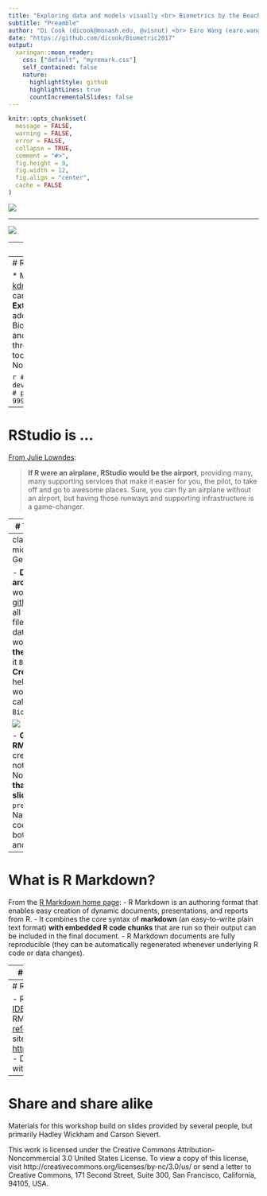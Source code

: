 ```yaml
---
title: "Exploring data and models visually <br> Biometrics by the Beach 2017"
subtitle: "Preamble"
author: "Di Cook (dicook@monash.edu, @visnut) <br> Earo Wang (earo.wang@monash.edu, @earowang)"
date: "https://github.com/dicook/Biometric2017"
output:
  xaringan::moon_reader:
    css: ["default", "myremark.css"]
    self_contained: false
    nature:
      highlightStyle: github
      highlightLines: true
      countIncrementalSlides: false
---
```


```r
knitr::opts_chunk$set(
  message = FALSE,
  warning = FALSE,
  error = FALSE, 
  collapse = TRUE,
  comment = "#>",
  fig.height = 8,
  fig.width = 12,
  fig.align = "center",
  cache = FALSE
)
```



![](Hello-Di.png)

---


![](Hello-earo.png)


---
# Getting up and running

- R and RStudio
- Projects
- RMarkdown
- Web site

---
# R is ...

* Most commonly used data science software [kdnuggets](http://www.kdnuggets.com/2017/05/poll-analytics-data-science-machine-learning-software-leaders.html)
* __Free__ to use, __open source__ so you can see what code is doing to your data
* __Extensible__: Over 10000 user contributed add-on packages currently on CRAN! Bioconductor has more than 1300 packages, and many researchers provide packages through github.
* __Powerful__
    * With the right tools, get more work done, faster.
* __Flexible__
    * Not a question of _can_, but _how_.

```r
# devtools::install_github("metacran/crandb")
# pkgs <- crandb::list_packages(limit = 999999)
# length(pkgs)
# [1] 8654
```

---
# RStudio is ...

[From Julie Lowndes](http://jules32.github.io/resources/RStudio_intro/):  

<blockquote>
<b>If R were an airplane, RStudio would be the airport</b>, providing many, many supporting services that make it easier for you, the pilot, to take off and go to awesome places. Sure, you can fly an airplane without an airport, but having those runways and supporting infrastructure is a game-changer.
</blockquote>

---
# The RStudio IDE

- Source editor: Docking station for multiple files, Useful shortcuts ("Knit"), Highlighting/Tab-completion, Code-checking (R, HTML, JS), Debugging features  
- Console window: Highlighting/Tab-completion, Search recent commands
- Other tabs/panes: Graphics, R documentation, Environment pane, File system navigation/access, Tools for package development, git, etc

---
class: inverse middle 
# Your turn: Getting started

- __Download a zip archive__ of the workshop files from  [github site](https://github.com/dicook/Biometric2017) contains all the markdown files, code files, and data for this workshop. __Unzip the file__ and __rename__ it `Biometric2017`
- __Create a project__ helps organise your work for the day called `Biometric2017`. 

![](projectname.png)


- __Get started with RMarkdown__, by creating a new R notebook. Knit it. 
- Now __open the file that created these slides__ `0-preamble/index.Rmd`. Navigate to the code chunks at the bottom of the file and run them.

---
# What is R Markdown?

From the [R Markdown home page](http://rmarkdown.rstudio.com/):
- R Markdown is an authoring format that enables easy creation of dynamic documents, presentations, and reports from R. 
- It combines the core syntax of __markdown__ (an easy-to-write plain text format) __with embedded R code chunks__ that are run so their output can be included in the final document. 
- R Markdown documents are fully reproducible (they can be automatically regenerated whenever underlying R code or data changes).

---
# Installing packages

From CRAN

```r
install.packages("ggenealogy")
```


From bioconductor

```r
source("https://bioconductor.org/biocLite.R")
biocLite("ggbio")
```

From github repos

```r
devtools::install_github("heike/gglogo")
devtools::install_github("haleyjeppson/ggmosaic")
```

---
# Resources


- RStudio IDE [RStudio IDE cheat sheet](https://www.rstudio.com/wp-content/uploads/2016/01/rstudio-IDE-cheatsheet.pdf)
- RMarkdown [cheat sheet](https://www.rstudio.com/wp-content/uploads/2016/03/rmarkdown-cheatsheet-2.0.pdf), [reference guide](https://www.rstudio.com/wp-content/uploads/2015/03/rmarkdown-reference.pdf)
- Q/A site: [http://stackoverflow.com](http://stackoverflow.com)
- Dynamic Documents with R and knitr [Yihui Xie](http://yihui.name/knitr/)

---
# Share and share alike

Materials for this workshop build on slides provided by several people, but primarily Hadley Wickham and Carson Sievert. 

This work is licensed under the Creative Commons Attribution-Noncommercial 3.0 United States License. To view a copy of this license, visit http://creativecommons.org/licenses/by-nc/3.0/us/ or send a letter to Creative Commons, 171 Second Street, Suite 300, San Francisco, California, 94105, USA.

